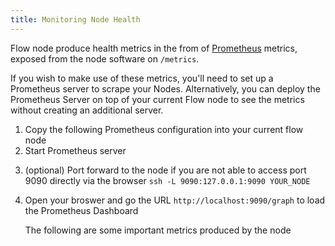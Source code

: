 ```yaml
---
title: Monitoring Node Health
---
```


<!-- [block:callout]
{
"type": "danger",
"title": "Active Development",
"body": "If you're reading this doc, you're early! The Flow team is in the process of producing the necessary health metrics that will be used to monitor your node. \n\nWe will greatly improve these docs once they're ready. Watch this space!"
}
[/block] -->

<!-- [block:api-header]
{
"title": "Logs"
}
[/block]
Logs are emitted to `stdout` as JSON formed strings. Where these logs are available on your system depends on how you launch your containers. On `systemd` systems for example, the logs will be sent to the system journal daemon `journald`. Other systems may log to `/var/log`.
[block:api-header]
{
"title": "Health Metrics"
}
[/block] -->

Flow node produce health metrics in the from of [Prometheus](https://prometheus.io) metrics, exposed from the node software on `/metrics`.

If you wish to make use of these metrics, you'll need to set up a Prometheus server to scrape your Nodes. Alternatively, you can deploy the Prometheus Server on top of your current Flow node to see the metrics without creating an additional server.

<!-- [block:callout]
{
"type": "info",
"title": "Host Metrics",
"body": "The flow-go application doesn't expose any metrics from the underlying host such as CPU, network, or disk usages. It is recommended you collect these metrics in addition to the ones provided by flow using a tool like [node exporter](https://github.com/prometheus/node_exporter)"
}
[/block] -->

1. Copy the following Prometheus configuration into your current flow node
   <!-- [block:code]
   {
   "codes": [
   {
   "code": " global:\n scrape_interval: 15s # By default, scrape targets every 15 seconds.\n\nscrape_configs:\n # The job name is added as a label `job=<job_name>` to any timeseries scraped from this config.\n - job_name: 'prometheus'\n\n # Override the global default and scrape targets from this job every 5 seconds.\n scrape_interval: 5s\n\n static_configs:\n - targets: ['localhost:8080']",
   "language": "yaml"
   }
   ]
   }
   [/block] -->
2. Start Prometheus server
<!-- [block:code]
{
"codes": [
{
"code": "docker run \\\n --network=host \\\n -p 9090:9090 \\\n -v /path/to/prometheus.yml:/etc/prometheus/prometheus.yml \\\n prom/prometheus",
"language": "shell"
}
]
}
[/block] -->
3. (optional) Port forward to the node if you are not able to access port 9090 directly via the browser
   `ssh -L 9090:127.0.0.1:9090 YOUR_NODE`

4. Open your broswer and go the URL `http://localhost:9090/graph` to load the Prometheus Dashboard
   <!-- [block:api-header]
   {
   "title": "Key Metric Overview"
   }
   [/block] -->
   The following are some important metrics produced by the node
   <!-- [block:parameters]
   {
     "data": {
       "h-0": "Metric Name",
       "h-1": "Description",
       "0-0": "go_*",
       "0-1": "Go runtime metrics",
       "1-0": "consensus_finalized_blocks",
       "1-1": "Number of blocks this node has finalized",
       "2-0": "consensus_hotstuff_busy_duration",
       "2-1": "How long hotstuff spends in a busy state before returning to idle",
       "3-0": "consensus_hostuff_busy_second_total",
       "3-1": "The total time hotstuff has spent in a busy state",
       "4-0": "consensus_hotstuff_view_of_newest_known_qc",
       "4-1": "The latest block known to hotstuff"
     },
     "cols": 2,
     "rows": 9
   }
   [/block] -->
